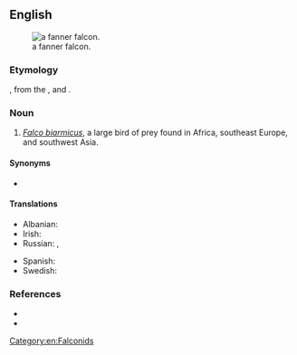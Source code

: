 ==English==
[[Image:Lanner Falcon 800.jpg|thumb|a fanner falcon.]]

===Etymology===
{{m|en|lanner}}, from the {{etyl|frm|en}} {{m|frm|lanier||cowardly}}, and {{m|en|falcon}}.

===Noun===
{{en-noun}}

# ''[[Falco biarmicus]]'', a large bird of prey found in Africa, southeast Europe, and southwest Asia.

====Synonyms====
* {{l|en|lanner}}

====Translations====
{{trans-top|Falco biarmicus}}
* Albanian: {{t|sq|krahëthadër kokëkuqe|f}}
* Irish: {{t|ga|fabhcún lanner|m}}
* Russian: {{t|ru|средиземномо́рский со́кол|m}}, {{t+|ru|ла́ннер}}
{{trans-mid}}
* Spanish: {{t|es|halcón borní|m}}
* Swedish: {{t+|sv|slagfalk|c}}
{{trans-bottom}}

===References===
* {{pedialite}}
* {{specieslite|Falco biarmicus|i=1}}

[[Category:en:Falconids]]